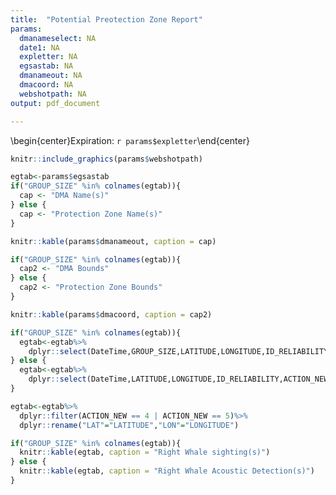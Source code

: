 ```yaml
---
title:  "Potential Preotection Zone Report"
params:
  dmanameselect: NA
  date1: NA
  expletter: NA
  egsastab: NA
  dmanameout: NA
  dmacoord: NA
  webshotpath: NA
output: pdf_document

---
```

\vspace*{-7mm}
\begin{center}\LARGE `r params$dmanameselect`\end{center}
\vspace*{-2mm}
\begin{center}\LARGE Trigger date: `r params$date1`\end{center}
\vspace*{-2mm}
\begin{center}\LARGE Expiration: `r params$expletter`\end{center}

```r

knitr::include_graphics(params$webshotpath)
```

```r
egtab<-params$egsastab
if("GROUP_SIZE" %in% colnames(egtab)){
  cap <- "DMA Name(s)"
} else {
  cap <- "Protection Zone Name(s)"
}

knitr::kable(params$dmanameout, caption = cap)
```

```r

if("GROUP_SIZE" %in% colnames(egtab)){
  cap2 <- "DMA Bounds"
} else {
  cap2 <- "Protection Zone Bounds"
}

knitr::kable(params$dmacoord, caption = cap2)
```

```r

if("GROUP_SIZE" %in% colnames(egtab)){
  egtab<-egtab%>%
    dplyr::select(DateTime,GROUP_SIZE,LATITUDE,LONGITUDE,ID_RELIABILITY,ACTION_NEW)  
} else {
  egtab<-egtab%>%
    dplyr::select(DateTime,LATITUDE,LONGITUDE,ID_RELIABILITY,ACTION_NEW)
}

egtab<-egtab%>%
  dplyr::filter(ACTION_NEW == 4 | ACTION_NEW == 5)%>%
  dplyr::rename("LAT"="LATITUDE","LON"="LONGITUDE")

if("GROUP_SIZE" %in% colnames(egtab)){  
  knitr::kable(egtab, caption = "Right Whale sighting(s)")
} else {
  knitr::kable(egtab, caption = "Right Whale Acoustic Detection(s)")
}  

```

